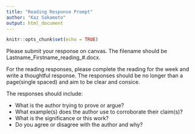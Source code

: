 ```yaml
---
title: "Reading Response Prompt"
author: "Kaz Sakamoto"
output: html_document
---
```


```r
knitr::opts_chunk$set(echo = TRUE)
```

Please submit your response on canvas. The filename should be Lastname_Firstname_reading_#.docx.

For the reading responses, please complete the reading for the week and write a thoughtful response. The responses should be no longer than a page(single spaced) and aim to be clear and consice. 

The responses should include:

* What is the author trying to prove or argue?
* What example(s) does the author use to corroborate their claim(s)?
* What is the significance or this work?
* Do you agree or disagree with the author and why?